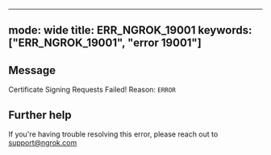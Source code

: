 
---
mode: wide
title: ERR_NGROK_19001
keywords: ["ERR_NGROK_19001", "error 19001"]
---

## Message
Certificate Signing Requests Failed! Reason: `ERROR`




## Further help
If you're having trouble resolving this error, please reach out to [support@ngrok.com](mailto:support@ngrok.com?subject=Help%20with%20ERR_NGROK_19001)

